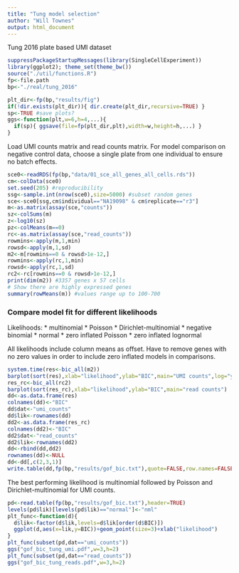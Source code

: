 ```yaml
---
title: "Tung model selection"
author: "Will Townes"
output: html_document
---
```


Tung 2016 plate based UMI dataset

```r
suppressPackageStartupMessages(library(SingleCellExperiment))
library(ggplot2); theme_set(theme_bw())
source("./util/functions.R")
fp<-file.path
bp<-"./real/tung_2016"

plt_dir<-fp(bp,"results/fig")
if(!dir.exists(plt_dir)){ dir.create(plt_dir,recursive=TRUE) }
sp<-TRUE #save plots?
ggs<-function(plt,w=6,h=4,...){
  if(sp){ ggsave(file=fp(plt_dir,plt),width=w,height=h,...) }
}
```

Load UMI counts matrix and read counts matrix. For model comparison on negative control data, choose a single plate from one individual to ensure no batch effects.

```r
sce0<-readRDS(fp(bp,"data/01_sce_all_genes_all_cells.rds"))
cm<-colData(sce0)
set.seed(205) #reproducibility
ssg<-sample.int(nrow(sce0),size=5000) #subset random genes
sce<-sce0[ssg,cm$individual=="NA19098" & cm$replicate=="r3"]
m<-as.matrix(assay(sce,"counts"))
sz<-colSums(m)
z<-log10(sz)
pz<-colMeans(m==0)
rc<-as.matrix(assay(sce,"read_counts"))
rowmins<-apply(m,1,min)
rowsd<-apply(m,1,sd)
m2<-m[rowmins==0 & rowsd>1e-12,]
rowmins<-apply(rc,1,min)
rowsd<-apply(rc,1,sd)
rc2<-rc[rowmins==0 & rowsd>1e-12,]
print(dim(m2)) #3357 genes x 57 cells
# Show there are highly expressed genes
summary(rowMeans(m)) #values range up to 100-700
```

### Compare model fit for different likelihoods

Likelihoods:
* multinomial
* Poisson
* Dirichlet-multinomial
* negative binomial
* normal
* zero inflated Poisson
* zero inflated lognormal

All likelihoods include column means as offset. Have to remove genes with no zero values in order to include zero inflated models in comparisons.

```r
system.time(res<-bic_all(m2))
barplot(sort(res),xlab="likelihood",ylab="BIC",main="UMI counts",log="y")
res_rc<-bic_all(rc2)
barplot(sort(res_rc),xlab="likelihood",ylab="BIC",main="read counts")
dd<-as.data.frame(res)
colnames(dd)<-"BIC"
dd$dat<-"umi_counts"
dd$lik<-rownames(dd)
dd2<-as.data.frame(res_rc)
colnames(dd2)<-"BIC"
dd2$dat<-"read_counts"
dd2$lik<-rownames(dd2)
dd<-rbind(dd,dd2)
rownames(dd)<-NULL
dd<-dd[,c(2,3,1)]
write.table(dd,fp(bp,"results/gof_bic.txt"),quote=FALSE,row.names=FALSE)
```

The best performing likelihood is multinomial followed by Poisson and Dirichlet-multinomial for UMI counts.

```r
pd<-read.table(fp(bp,"results/gof_bic.txt"),header=TRUE)
levels(pd$lik)[levels(pd$lik)=="normal"]<-"nml"
plt_func<-function(d){
  d$lik<-factor(d$lik,levels=d$lik[order(d$BIC)])
  ggplot(d,aes(x=lik,y=BIC))+geom_point(size=3)+xlab("likelihood")
}
plt_func(subset(pd,dat=="umi_counts"))
ggs("gof_bic_tung_umi.pdf",w=3,h=2)
plt_func(subset(pd,dat=="read_counts"))
ggs("gof_bic_tung_reads.pdf",w=3,h=2)
```
